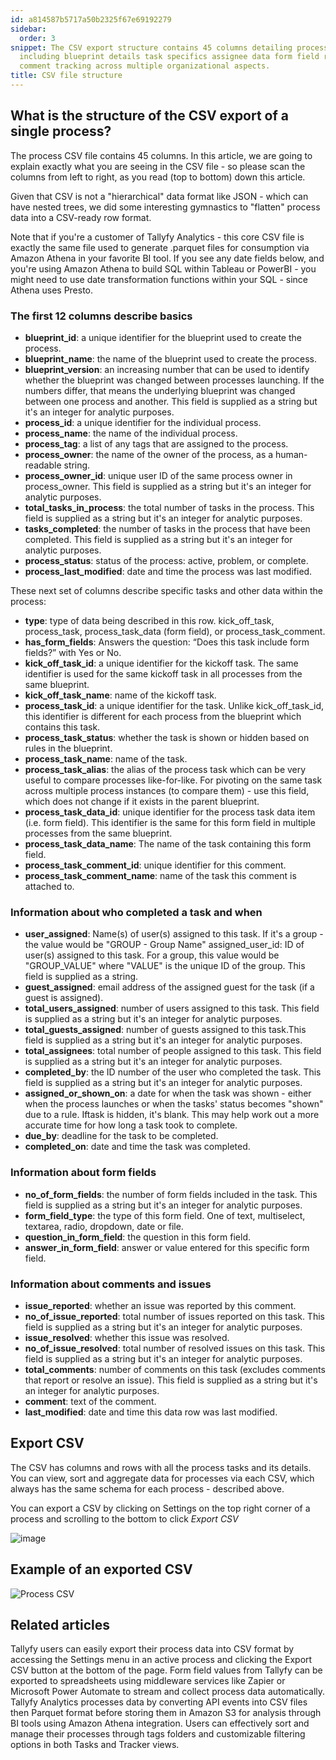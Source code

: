 ```yaml
---
id: a814587b5717a50b2325f67e69192279
sidebar:
  order: 3
snippet: The CSV export structure contains 45 columns detailing process information
  including blueprint details task specifics assignee data form field responses and
  comment tracking across multiple organizational aspects.
title: CSV file structure
---
```


## What is the structure of the CSV export of a single process?

The process CSV file contains 45 columns. In this article, we are going to explain exactly what you are seeing in the CSV file - so please scan the columns from left to right, as you read (top to bottom) down this article.

Given that CSV is not a "hierarchical" data format like JSON - which can have nested trees, we did some interesting gymnastics to "flatten" process data into a CSV-ready row format.

Note that if you're a customer of Tallyfy Analytics - this core CSV file is exactly the same file used to generate .parquet files for consumption via Amazon Athena in your favorite BI tool. If you see any date fields below, and you're using Amazon Athena to build SQL within Tableau or PowerBI - you might need to use date transformation functions within your SQL - since Athena uses Presto.

### The first 12 columns describe basics

- **blueprint_id**: a unique identifier for the blueprint used to create the process.
- **blueprint_name**: the name of the blueprint used to create the process.
- **blueprint_version**: an increasing number that can be used to identify whether the blueprint was changed between processes launching. If the numbers differ, that means the underlying blueprint was changed between one process and another. This field is supplied as a string but it's an integer for analytic purposes.
- **process_id**: a unique identifier for the individual process.
- **process_name**: the name of the individual process.
- **process_tag**: a list of any tags that are assigned to the process.
- **process_owner**: the name of the owner of the process, as a human-readable string.
- **process_owner_id**: unique user ID of the same process owner in process_owner. This field is supplied as a string but it's an integer for analytic purposes.
- **total_tasks_in_process**: the total number of tasks in the process. This field is supplied as a string but it's an integer for analytic purposes.
- **tasks_completed**: the number of tasks in the process that have been completed. This field is supplied as a string but it's an integer for analytic purposes.
- **process_status**: status of the process: active, problem, or complete.
- **process_last_modified**: date and time the process was last modified.

These next set of columns describe specific tasks and other data within the process:

- **type**: type of data being described in this row. kick_off_task, process_task, process_task_data (form field), or process_task_comment.
- **has_form_fields**: Answers the question: “Does this task include form fields?” with Yes or No.
- **kick_off_task_id**: a unique identifier for the kickoff task. The same identifier is used for the same kickoff task in all processes from the same blueprint.
- **kick_off_task_name**: name of the kickoff task.
- **process_task_id**: a unique identifier for the task. Unlike kick_off_task_id, this identifier is different for each process from the blueprint which contains this task.
- **process_task_status**: whether the task is shown or hidden based on rules in the blueprint.
- **process_task_name**: name of the task.
- **process_task_alias**: the alias of the process task which can be very useful to compare processes like-for-like. For pivoting on the same task across multiple process instances (to compare them) - use this field, which does not change if it exists in the parent blueprint.
- **process_task_data_id**: unique identifier for the process task data item (i.e. form field). This identifier is the same for this form field in multiple processes from the same blueprint.
- **process_task_data_name**: The name of the task containing this form field.
- **process_task_comment_id**: unique identifier for this comment.
- **process_task_comment_name**: name of the task this comment is attached to.

### Information about who completed a task and when

- **user_assigned**: Name(s) of user(s) assigned to this task. If it's a group - the value would be "GROUP - Group Name"
  assigned_user_id: ID of user(s) assigned to this task. For a group, this value would be "GROUP_VALUE" where "VALUE" is the unique ID of the group. This field is supplied as a string.
- **guest_assigned**: email address of the assigned guest for the task (if a guest is assigned).
- **total_users_assigned**: number of users assigned to this task. This field is supplied as a string but it's an integer for analytic purposes.
- **total_guests_assigned**: number of guests assigned to this task.This field is supplied as a string but it's an integer for analytic purposes.
- **total_assignees**: total number of people assigned to this task. This field is supplied as a string but it's an integer for analytic purposes.
- **completed_by**: the ID number of the user who completed the task. This field is supplied as a string but it's an integer for analytic purposes.
- **assigned_or_shown_on**: a date for when the task was shown - either when the process launches or when the tasks' status becomes "shown" due to a rule. Iftask is hidden, it's blank. This may help work out a more accurate time for how long a task took to complete.
- **due_by**: deadline for the task to be completed.
- **completed_on**: date and time the task was completed.

### Information about form fields

- **no_of_form_fields**: the number of form fields included in the task. This field is supplied as a string but it's an integer for analytic purposes.
- **form_field_type**: the type of this form field. One of text, multiselect, textarea, radio, dropdown, date or file.
- **question_in_form_field**: the question in this form field.
- **answer_in_form_field**: answer or value entered for this specific form field.

### Information about comments and issues

- **issue_reported**: whether an issue was reported by this comment.
- **no_of_issue_reported**: total number of issues reported on this task. This field is supplied as a string but it's an integer for analytic purposes.
- **issue_resolved**: whether this issue was resolved.
- **no_of_issue_resolved**: total number of resolved issues on this task. This field is supplied as a string but it's an integer for analytic purposes.
- **total_comments**: number of comments on this task (excludes comments that report or resolve an issue). This field is supplied as a string but it's an integer for analytic purposes.
- **comment**: text of the comment.
- **last_modified**: date and time this data row was last modified.


## Export CSV

The CSV has columns and rows with all the process tasks and its details. You can view, sort and aggregate data for processes via each CSV, which always has the same schema for each process - described above.

You can export a CSV by clicking on Settings on the top right corner of a process and scrolling to the bottom to click _Export CSV_

![image](https://screenshots.tallyfy.com/tallyfy%2Fpro%2Fdesktop-light-export-csv.png)

## Example of an exported CSV

![Process CSV](https://screenshots.tallyfy.com/file-JFjFk3MCzJ.png)


## Related articles
<CardGrid>
<LinkTitleCard header="<b>Processes > Export process to CSV</b>" href="/products/pro/tracking-and-tasks/processes/how-can-i-export-tallyfy-processes-to-csv/" > Tallyfy users can easily export their process data into CSV format by accessing the Settings menu in an active process and clicking the Export CSV button at the bottom of the page. </LinkTitleCard>
<LinkTitleCard header="<b>Middleware > Stream data to a spreadsheet</b>" href="/products/pro/integrations/middleware/how-can-i-export-form-fields-from-tallyfy-to-spreadsheet/" > Form field values from Tallyfy can be exported to spreadsheets using middleware services like Zapier or Microsoft Power Automate to stream and collect process data automatically. </LinkTitleCard>
<LinkTitleCard header="<b>Analytics > How Tallyfy Analytics works</b>" href="/products/pro/integrations/analytics/how-does-tallyfy-analytics-process-my-data/" > Tallyfy Analytics processes data by converting API events into CSV files then Parquet format before storing them in Amazon S3 for analysis through BI tools using Amazon Athena integration. </LinkTitleCard>
<LinkTitleCard header="<b>Tracker View > Organize processes</b>" href="/products/pro/tracking-and-tasks/tracker-view/organize-processes/" > Users can effectively sort and manage their processes through tags folders and customizable filtering options in both Tasks and Tracker views. </LinkTitleCard>
</CardGrid>